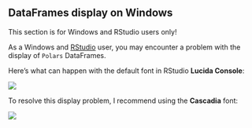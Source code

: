 ## DataFrames display on Windows

::: callout-note
This section is for Windows and RStudio users only!
:::

As a Windows and [RStudio](https://posit.co/download/rstudio-desktop/) user, you may encounter a problem with the display of `Polars` DataFrames.

Here's what can happen with the default font in RStudio **Lucida Console**:

![](content/images/polars_lucida_console.png){fig-alt="Displaying the mtcars DataFrame with Lucida Console font." fig-align="center"}

To resolve this display problem, I recommend using the **Cascadia** font:

![](content/images/polars_cascadia.png){fig-alt="Displaying the mtcars DataFrame with Cascadia font." fig-align="center"}
